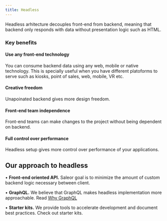 ```yaml
---
title: Headless
---
```


Headless arhitecture decouples front-end from backend, meaning that backend only responds with data without presentation logic such as HTML.

### Key benefits

#### Use any front-end technology

You can consume backend data using any web, mobile or native technology. This is specially useful when you have different platoforms to serve such as kiosks, point of sales, web, mobile, VR etc.

#### Creative freedom

Unapoinated backend gives more design freedom.

#### Front-end team independence

Front-end teams can make changes to the project without being dependent on backend.

#### Full control over performance

Headless setup gives more control over performance of your applications.

## Our approach to headless

• **Front-end oriented API.** Saleor goal is to minimize the amount of custom backend logic necessary between client.

• **GraphQL.** We believe that GraphQL makes headless implementation more approachable. Read [Why GraphQL](graphql)

• **Starter kits.** We provide tools to accelerate development and document best practices. Check out starter kits.
